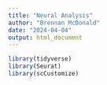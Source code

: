 ```yaml
---
title: "Neural Analysis"
author: "Brennan McDonald"
date: "2024-04-04"
output: html_document
---
```


```r
library(tidyverse)
library(Seurat)
library(scCustomize)
```




